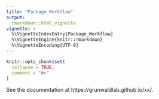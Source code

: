 ```yaml
---
title: "Package_Workflow"
output: 
  rmarkdown::html_vignette
vignette: >
  %\VignetteIndexEntry{Package_Workflow}
  %\VignetteEngine{knitr::rmarkdown}
  %\VignetteEncoding{UTF-8}
---
```


```r
knitr::opts_chunk$set(
  collapse = TRUE,
  comment = "#>"
)
```

See the documentation at https://grunwaldlab.github.io/xx/. 
